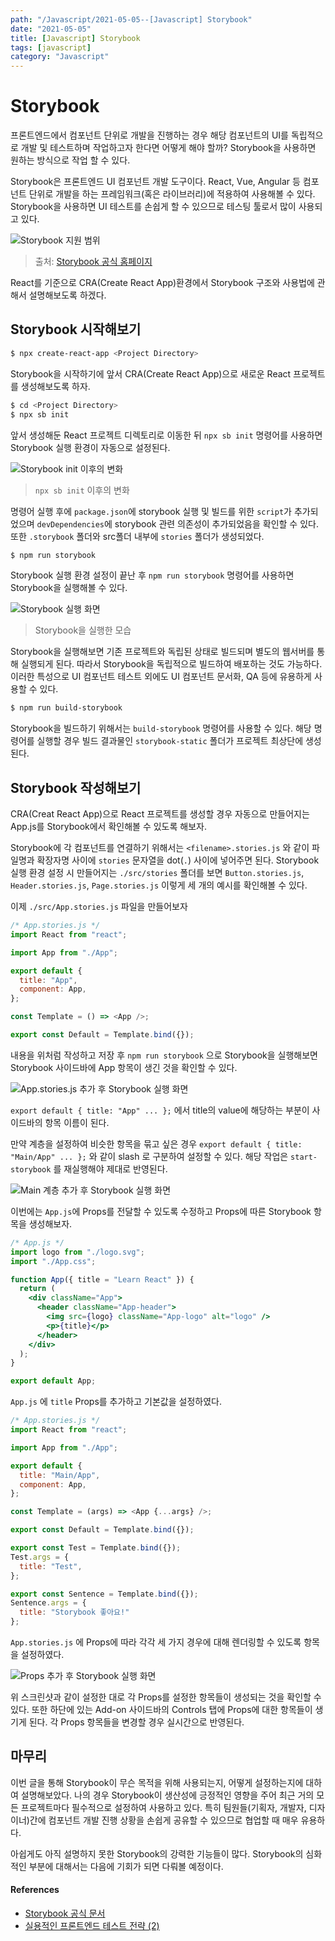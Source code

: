 ---
path: "/Javascript/2021-05-05--[Javascript] Storybook"
date: "2021-05-05"
title: [Javascript] Storybook
tags: [javascript]
category: "Javascript"
---

# Storybook

프론트엔드에서 컴포넌트 단위로 개발을 진행하는 경우 해당 컴포넌트의 UI를 독립적으로 개발 및 테스트하며 작업하고자 한다면 어떻게 해야 할까? Storybook을 사용하면 원하는 방식으로 작업 할 수 있다.

Storybook은 프론트엔드 UI 컴포넌트 개발 도구이다. React, Vue, Angular 등 컴포넌트 단위로 개발을 하는 프레임워크(혹은 라이브러리)에 적용하여 사용해볼 수 있다. Storybook을 사용하면 UI 테스트를 손쉽게 할 수 있으므로 테스팅 툴로서 많이 사용되고 있다.

![Storybook 지원 범위](https://user-images.githubusercontent.com/16266103/103472343-e1651800-4dcf-11eb-959e-abd2411b3b5f.png)

> 출처: [Storybook 공식 홈페이지](https://storybook.js.org/)

React를 기준으로 CRA(Create React App)환경에서 Storybook 구조와 사용법에 관해서 설명해보도록 하겠다.

## Storybook 시작해보기

```bash
$ npx create-react-app <Project Directory>
```

Storybook을 시작하기에 앞서 CRA(Create React App)으로 새로운 React 프로젝트를 생성해보도록 하자.

```bash
$ cd <Project Directory>
$ npx sb init
```

앞서 생성해둔 React 프로젝트 디렉토리로 이동한 뒤 `npx sb init` 명령어를 사용하면 Storybook 실행 환경이 자동으로 설정된다.

![Storybook init 이후의 변화](https://user-images.githubusercontent.com/16266103/103472346-e3c77200-4dcf-11eb-8f47-471a73a8eee8.png)

> `npx sb init` 이후의 변화

명령어 실행 후에 `package.json`에 storybook 실행 및 빌드를 위한 `script`가 추가되었으며 `devDependencies`에 storybook 관련 의존성이 추가되었음을 확인할 수 있다. 또한 `.storybook` 폴더와 src폴더 내부에 `stories` 폴더가 생성되었다.

```bash
$ npm run storybook
```

Storybook 실행 환경 설정이 끝난 후  `npm run storybook` 명령어를 사용하면 Storybook을 실행해볼 수 있다.

![Storybook 실행 화면](https://user-images.githubusercontent.com/16266103/103472348-e629cc00-4dcf-11eb-9dc8-2ea40d230d4d.png)

> Storybook을  실행한 모습

Storybook을 실행해보면 기존 프로젝트와 독립된 상태로 빌드되며 별도의 웹서버를 통해 실행되게 된다. 따라서 Storybook을 독립적으로 빌드하여 배포하는 것도 가능하다. 이러한 특성으로 UI 컴포넌트 테스트 외에도 UI 컴포넌트 문서화, QA 등에 유용하게 사용할 수 있다.

```bash
$ npm run build-storybook
```

Storybook을 빌드하기 위해서는 `build-storybook` 명령어를 사용할 수 있다. 해당 명령어를 실행할 경우 빌드 결과물인 `storybook-static` 폴더가 프로젝트 최상단에 생성된다.

## Storybook 작성해보기

CRA(Creat React App)으로 React 프로젝트를 생성할 경우 자동으로 만들어지는 App.js를 Storybook에서 확인해볼 수 있도록 해보자.

Storybook에 각 컴포넌트를 연결하기 위해서는 `<filename>.stories.js` 와 같이 파일명과 확장자명 사이에 `stories` 문자열을 dot(`.`) 사이에 넣어주면 된다. Storybook 실행 환경 설정 시 만들어지는 `./src/stories` 폴더를 보면 `Button.stories.js`, `Header.stories.js`, `Page.stories.js` 이렇게 세 개의 예시를 확인해볼 수 있다.

이제 `./src/App.stories.js` 파일을 만들어보자

```javascript
/* App.stories.js */
import React from "react";

import App from "./App";

export default {
  title: "App",
  component: App,
};

const Template = () => <App />;

export const Default = Template.bind({});
```

내용을 위처럼 작성하고 저장 후 `npm run storybook` 으로 Storybook을 실행해보면 Storybook 사이드바에 App 항목이 생긴 것을 확인할 수 있다.

![App.stories.js 추가 후 Storybook 실행 화면](https://user-images.githubusercontent.com/16266103/103472349-e75af900-4dcf-11eb-93fc-3bd7bdd98a6b.png)

`export default { title: "App" ... };` 에서 title의 value에 해당하는 부분이 사이드바의 항목 이름이 된다.

만약 계층을 설정하여 비슷한 항목을 묶고 싶은 경우 `export default { title: "Main/App" ... };` 와 같이 slash 로 구분하여 설정할 수 있다. 해당 작업은 `start-storybook` 를 재실행해야 제대로 반영된다.

![Main 계층 추가 후 Storybook 실행 화면](https://user-images.githubusercontent.com/16266103/103472350-e7f38f80-4dcf-11eb-8e1b-661e0a4394cc.png)

이번에는 `App.js`에 Props를 전달할 수 있도록 수정하고 Props에 따른 Storybook 항목을 생성해보자.

```jsx
/* App.js */
import logo from "./logo.svg";
import "./App.css";

function App({ title = "Learn React" }) {
  return (
    <div className="App">
      <header className="App-header">
        <img src={logo} className="App-logo" alt="logo" />
        <p>{title}</p>
      </header>
    </div>
  );
}

export default App;
```

`App.js` 에 `title` Props를 추가하고 기본값을 설정하였다.

```javascript
/* App.stories.js */
import React from "react";

import App from "./App";

export default {
  title: "Main/App",
  component: App,
};

const Template = (args) => <App {...args} />;

export const Default = Template.bind({});

export const Test = Template.bind({});
Test.args = {
  title: "Test",
};

export const Sentence = Template.bind({});
Sentence.args = {
  title: "Storybook 좋아요!"
};
```

`App.stories.js` 에 Props에 따라 각각 세 가지 경우에 대해 렌더링할 수 있도록 항목을 설정하였다.


![Props 추가 후 Storybook 실행 화면](https://user-images.githubusercontent.com/16266103/103472351-e88c2600-4dcf-11eb-86a3-85b38f016efe.png)


위 스크린샷과 같이 설정한 대로 각 Props를 설정한 항목들이 생성되는 것을 확인할 수 있다. 또한 하단에 있는 Add-on 사이드바의 Controls 탭에 Props에 대한 항목들이 생기게 된다. 각 Props 항목들을 변경할 경우 실시간으로 반영된다.


## 마무리

이번 글을 통해 Storybook이 무슨 목적을 위해 사용되는지, 어떻게 설정하는지에 대하여 설명해보았다. 나의 경우 Storybook이 생산성에 긍정적인 영향을 주어 최근 거의 모든 프로젝트마다 필수적으로 설정하여 사용하고 있다. 특히 팀원들(기획자, 개발자, 디자이너)간에 컴포넌트 개발 진행 상황을 손쉽게 공유할 수 있으므로 협업할 때 매우 유용하다.

아쉽게도 아직 설명하지 못한 Storybook의 강력한 기능들이 많다. Storybook의 심화적인 부분에 대해서는 다음에 기회가 되면 다뤄볼 예정이다.

#### References

- [Storybook 공식 문서](https://storybook.js.org/docs/react/get-started/introduction)
- [실용적인 프론트엔드 테스트 전략 (2)](https://meetup.toast.com/posts/178)